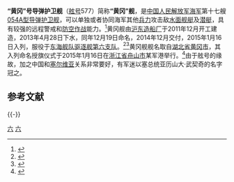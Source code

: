 {{军舰模板
|名称= 黄冈舰  [[File:Naval_Ensign_of_the_People's_Republic_of_China.svg|30px]]
|图片=[[File:PLANS_Huanggang_(FFG-577)_20171128.jpg|300px]]
|照片说明=
|舰名来源= [[湖北省|湖北省]][[黄冈市|黄冈市]]
|拥有国= [[中华人民共和国|中华人民共和国]]
|制造= [[沪东造船厂|沪东造船厂]]
|型号= [[054A型导弹护卫舰|054A型导弹护卫舰]]
|动工= 2011年12月
|下水= 2013年4月28日
|服役= 2015年1月16日
|状态= 在役
|荣誉= 
|正常= 3600吨
|满载= 4000吨
|全长= 134米
|全宽= 16米
|吃水= 5米
|动力方式= {{link-en|柴-柴联合|Combined diesel and diesel}}（CODAD）
|发动机= [[16PA6V-280STC柴油机|16PA6V-280STC]][[柴油机|柴油机]]×4
|极速= 不低于27节
|续航= 4000海里（18节）
|成员= 170人
|舰载机= [[卡-28|卡-28]]×1或[[直-9#直-9C|直-9C]]×1
|搜索系统=H/SJD-9型舰壳主/被动声纳<br>H/LJQ-366型超视距对海搜索雷达<br>H/LJP-349A型火控雷达<br>H/LJQ-382型三坐标对空搜索雷达<br>H/LJQ-364型对海/低空搜索雷达<br>H/SJG-206型被动拖曳线列阵声纳
|武器系统= 4联装[[鹰击-83J|YJ-83J]][[反舰导弹|反舰导弹]]×2<br>8单元H/AKJ-16型[[垂直发射系统|垂直发射系统]]×4<br>[[H/PJ-26型单管76毫米隐身舰炮|H/PJ-26型单管76毫米隐身舰炮]]<br>[[H/PJ-11型11管30毫米舰炮|H/PJ-11型11管30毫米舰炮]]×2<br>003A型6管火箭深弹发射装置×2<br>3联装7424型324mm鱼雷发射器×2
|电战系统= H/RJZ-726型电子对抗系统<br>18联装H/RJZ-726-4型干扰发射装置×2
|其它=
|绰号=[[武契奇|武契奇]]（来自黄冈舰的舷号和[[塞尔维亚总统|塞尔维亚总统]][[亚历山大·武契奇|亚历山大·武契奇]]的昵称"577"）}}

'''“黄冈”号导弹护卫舰'''（[[舷号|舷号]]577）简称'''“黄冈”舰'''，是[[中国人民解放军海军|中国人民解放军海军]]第十七艘[[054A型导弹护卫舰|054A型导弹护卫舰]]，可以单独或者协同海军其他[[兵力|兵力]]攻击敌[[水面舰艇|水面舰艇]]及[[潜艇|潜艇]]，具有较强的远程警戒和[[防空作战|防空作战]]能力。<ref>{{cite web |url=http://www.cssc.net.cn/component_news/news_detail.php?id=18824 |title=沪东中华建造的新型导弹护卫舰黄冈舰入列 |publisher=中国船舶工业集团 |date=2015-01-30 |access-date=2015-02-03 |archive-url=https://web.archive.org/web/20150203115127/http://www.cssc.net.cn/component_news/news_detail.php?id=18824 |archive-date=2015-02-03 |dead-url=yes }}</ref>黄冈舰由[[沪东造船厂|沪东造船厂]]于2011年12月开工建造，2013年4月28日下水，同年12月19日命名，2014年12月交付，2015年1月16日入列，服役于[[东海舰队|东海舰队]][[驱逐舰第六支队|驱逐舰第六支队]]。<ref>{{cite web |url=http://www.hgdaily.com.cn/w/3/ciye/4O162O172281O0O1.html |title=东海之滨的守望与牵挂——“黄冈舰”冠名纪实 |publisher=黄冈新闻网 |date=2015-01-15 |access-date=2015-01-16 |archive-url=https://web.archive.org/web/20150116091942/http://www.hgdaily.com.cn/w/3/ciye/4O162O172281O0O1.html |archive-date=2015-01-16 |dead-url=yes }}</ref><ref>{{cite web |url=http://www.hb.xinhuanet.com/2015-01/17/c_1114028392.htm |title=黄冈舰正式入列东海舰队 |publisher=新华网 |date=2015-01-17 |deadurl=yes |archiveurl=https://web.archive.org/web/20150203114638/http://www.hb.xinhuanet.com/2015-01/17/c_1114028392.htm |archivedate=2015-02-03 }}</ref>黄冈舰舰名取自[[湖北省|湖北省]][[黄冈市|黄冈市]]，其入列命名授旗仪式于2015年1月16日在[[浙江省|浙江省]][[舟山市|舟山市]]某军港举行。<ref>{{cite web|url=http://www.chinanews.com/mil/2015/01-16/6976360.shtml |title=新型导弹护卫舰黄冈舰加入海军战斗序列 |publisher=中新网 |date=2015-01-16 }}</ref>由于舷号的缘故，加之中国和[[塞尔维亚|塞尔维亚]]关系非常要好，有军迷以塞总统亚历山大·武契奇的名字冠之。

== 参考文献 ==
{{Reflist}}

{{-}}
{{驱逐舰第六支队}}
{{054A型导弹护卫舰}}

[[Category:054A型导弹护卫舰|六]]
[[Category:2013年下水|六]]